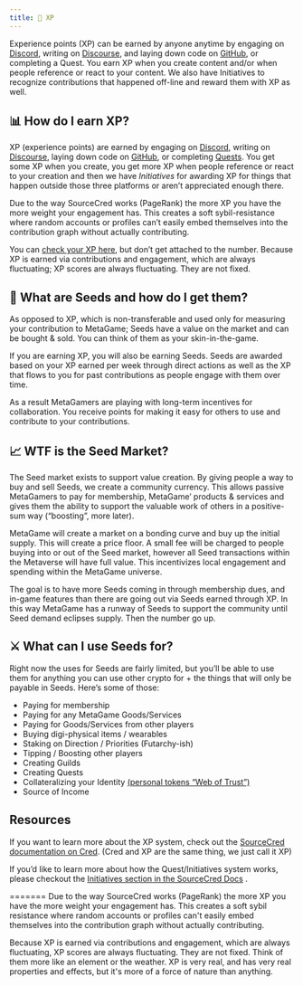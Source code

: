 ```yaml
---
title: 🧬 XP 
---
```


Experience points (XP) can be earned by anyone anytime by engaging on [Discord](https://discord.gg/ZqdPP9b), writing on [Discourse](https://metagame.trydiscourse.com/), and laying down code on [GitHub](https://github.com/metafam/), or completing a Quest. You earn XP when you create content and/or when people reference or react to your content. We also have Initiatives to recognize contributions that happened off-line and reward them with XP as well. 

## 📊 How do I earn XP?

XP (experience points) are earned by engaging on [Discord](https://discord.gg/ZqdPP9b), writing on [Discourse](https://metagame.trydiscourse.com/), laying down code on [GitHub](https://github.com/metafam/), or completing [Quests](https://forum.metagame.wtf/c/quest/5/l/latest?board=default). You get some XP when you create, you get more XP when people reference or react to your creation and then we have _Initiatives_ for awarding XP for things that happen outside those three platforms or aren’t appreciated enough there.

Due to the way SourceCred works (PageRank) the more XP you have the more weight your engagement has. This creates a soft sybil-resistance where random accounts or profiles can’t easily embed themselves into the contribution graph without actually contributing.

You can [check your XP here](https://metafam.github.io/TheSource/timeline/@metagame/), but don’t get attached to the number. Because XP is earned via contributions and engagement, which are always fluctuating; XP scores are always fluctuating. They are not fixed.

## 🌱 What are Seeds and how do I get them?

As opposed to XP, which is non-transferable and used only for measuring your contribution to MetaGame; Seeds have a value on the market and can be bought & sold. You can think of them as your skin-in-the-game.

If you are earning XP, you will also be earning Seeds. Seeds are awarded based on your XP earned per week through direct actions as well as the XP that flows to you for past contributions as people engage with them over time.

As a result MetaGamers are playing with long-term incentives for collaboration. You receive points for making it easy for others to use and contribute to your contributions.

## 📈 WTF is the Seed Market?

The Seed market exists to support value creation. By giving people a way to buy and sell Seeds, we create a community currency. This allows passive MetaGamers to pay for membership, MetaGame’ products & services and gives them the ability to support the valuable work of others in a positive-sum way (“boosting”, more later).

MetaGame will create a market on a bonding curve and buy up the initial supply. This will create a price floor. A small fee will be charged to people buying into or out of the Seed market, however all Seed transactions within the Metaverse will have full value. This incentivizes local engagement and spending within the MetaGame universe.

The goal is to have more Seeds coming in through membership dues, and in-game features than there are going out via Seeds earned through XP. In this way MetaGame has a runway of Seeds to support the community until Seed demand eclipses supply. Then the number go up.

## ⚔️ What can I use Seeds for?

Right now the uses for Seeds are fairly limited, but you’ll be able to use them for anything you can use other crypto for + the things that will only be payable in Seeds. Here’s some of those:

-   Paying for membership
-   Paying for any MetaGame Goods/Services
-   Paying for Goods/Services from other players
-   Buying digi-physical items / wearables
-   Staking on Direction / Priorities (Futarchy-ish)
-   Tipping / Boosting other players
-   Creating Guilds
-   Creating Quests
-   Collateralizing your Identity [(personal tokens “Web of Trust”)](https://twitter.com/AdamScochran/status/1258053707322863623?s=20)
-   Source of Income
    

## Resources

If you want to learn more about the XP system, check out the [SourceCred documentation on Cred](https://sourcecred.io/docs/concepts/cred). (Cred and XP are the same thing, we just call it XP)

If you’d like to learn more about how the Quest/Initiatives system works, please checkout the [Initiatives section in the SourceCred Docs](https://sourcecred.io/docs/concepts/initiatives) .

=======
Due to the way SourceCred works (PageRank) the more XP you have the more weight your engagement has. This creates a soft sybil resistance where random accounts or profiles can't easily embed themselves into the contribution graph without actually contributing. 

Because XP is earned via contributions and engagement, which are always fluctuating, XP scores are always fluctuating. They are not fixed. Think of them more like an element or the weather. XP is very real, and has very real properties and effects, but it's more of a force of nature than anything.

